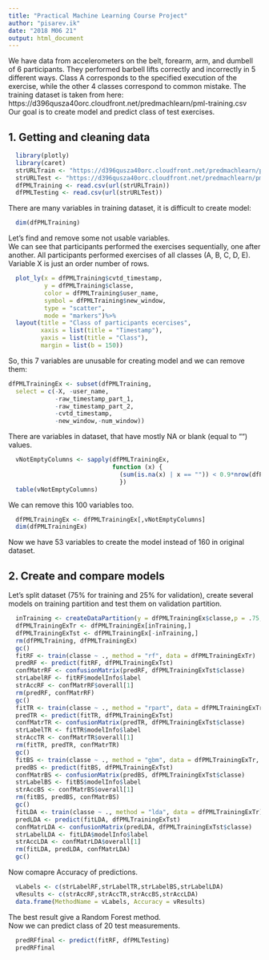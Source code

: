 ```yaml
---
title: "Practical Machine Learning Course Project"
author: "pisarev.ik"
date: "2018 M06 21"
output: html_document
---
```


We have data from accelerometers on the belt, forearm, arm, and dumbell of 6 participants. They performed barbell lifts correctly and incorrectly in 5 different ways. Class A corresponds to the specified execution of the exercise, while the other 4 classes correspond to common mistake. The training dataset is taken from here: https://d396qusza40orc.cloudfront.net/predmachlearn/pml-training.csv  
Our goal is to create model and predict class of test exercises.

## 1. Getting and cleaning data

``` r
  library(plotly)
  library(caret)
  strURLTrain <- "https://d396qusza40orc.cloudfront.net/predmachlearn/pml-training.csv"
  strURLTest <- "https://d396qusza40orc.cloudfront.net/predmachlearn/pml-testing.csv"
  dfPMLTraining <- read.csv(url(strURLTrain))
  dfPMLTesting <- read.csv(url(strURLTest))
```
There are many variables in training dataset, it is difficult to create model:
``` r
  dim(dfPMLTraining)
```
Let's find and remove some not usable variables.  
We can see that participants performed the exercises sequentially, one after another. All participants performed exercises of all classes (A, B, C, D, E). Variable X is just an order number of rows.
``` r
  plot_ly(x = dfPMLTraining$cvtd_timestamp,
          y = dfPMLTraining$classe,
          color = dfPMLTraining$user_name,
          symbol = dfPMLTraining$new_window,
          type = "scatter",
          mode = "markers")%>%
  layout(title = "Class of participants ecercises",
         xaxis = list(title = "Timestamp"),
         yaxis = list(title = "Class"),
         margin = list(b = 150))
```
So, this 7 variables are unusable for creating model and we can remove them:
``` r
dfPMLTrainingEx <- subset(dfPMLTraining,
  select = c(-X, -user_name,
             -raw_timestamp_part_1,
             -raw_timestamp_part_2,
             -cvtd_timestamp,
             -new_window,-num_window))
```
There are variables in dataset, that have mostly NA or blank (equal to "") values.
``` r
  vNotEmptyColumns <- sapply(dfPMLTrainingEx,
                             function (x) {
                               (sum(is.na(x) | x == "")) < 0.9*nrow(dfPMLTrainingEx)
                               })
  table(vNotEmptyColumns)
```
We can remove this 100 variables too.
``` r
  dfPMLTrainingEx <- dfPMLTrainingEx[,vNotEmptyColumns]
  dim(dfPMLTrainingEx)
```
Now we have 53 variables to create the model instead of 160 in original dataset.

## 2. Create and compare models
Let's split dataset (75% for training and 25% for validation), create several models on training partition and test them on validation partition.
``` r
  inTraining <- createDataPartition(y = dfPMLTrainingEx$classe,p = .75,list = F)
  dfPMLTrainingExTr <- dfPMLTrainingEx[inTraining,]
  dfPMLTrainingExTst <- dfPMLTrainingEx[-inTraining,]
  rm(dfPMLTraining, dfPMLTrainingEx)
  gc()
  fitRF <- train(classe ~ ., method = "rf", data = dfPMLTrainingExTr)
  predRF <- predict(fitRF, dfPMLTrainingExTst)
  confMatrRF <- confusionMatrix(predRF, dfPMLTrainingExTst$classe)
  strLabelRF <- fitRF$modelInfo$label
  strAccRF <- confMatrRF$overall[1]
  rm(predRF, confMatrRF)
  gc()
  fitTR <- train(classe ~ ., method = "rpart", data = dfPMLTrainingExTr)
  predTR <- predict(fitTR, dfPMLTrainingExTst)
  confMatrTR <- confusionMatrix(predTR, dfPMLTrainingExTst$classe)
  strLabelTR <- fitTR$modelInfo$label
  strAccTR <- confMatrTR$overall[1]
  rm(fitTR, predTR, confMatrTR)
  gc()
  fitBS <- train(classe ~ ., method = "gbm", data = dfPMLTrainingExTr, verbose = FALSE)
  predBS <- predict(fitBS, dfPMLTrainingExTst)
  confMatrBS <- confusionMatrix(predBS, dfPMLTrainingExTst$classe)
  strLabelBS <- fitBS$modelInfo$label
  strAccBS <- confMatrBS$overall[1]
  rm(fitBS, predBS, confMatrBS)
  gc()
  fitLDA <- train(classe ~ ., method = "lda", data = dfPMLTrainingExTr)
  predLDA <- predict(fitLDA, dfPMLTrainingExTst)
  confMatrLDA <- confusionMatrix(predLDA, dfPMLTrainingExTst$classe)
  strLabelLDA <- fitLDA$modelInfo$label
  strAccLDA <- confMatrLDA$overall[1]
  rm(fitLDA, predLDA, confMatrLDA)
  gc()
```
Now comapre Accuracy of predictions.
``` r
  vLabels <- c(strLabelRF,strLabelTR,strLabelBS,strLabelLDA)
  vResults <- c(strAccRF,strAccTR,strAccBS,strAccLDA)
  data.frame(MethodName = vLabels, Accuracy = vResults)
```
The best result give a Random Forest method.  
Now we can predict class of 20 test measurements.
``` r
  predRFfinal <- predict(fitRF, dfPMLTesting)
  predRFfinal
```
